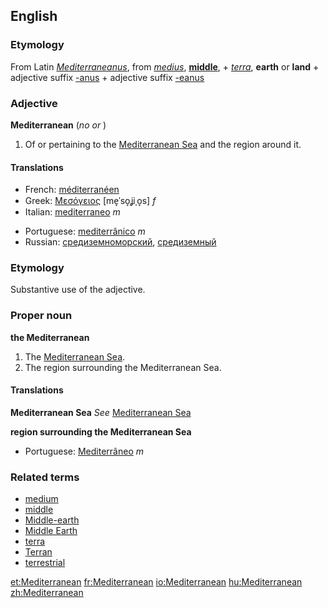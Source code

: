 ==English==

===Etymology===
From Latin ''[[Mediterraneanus]]'', from ''[[medius]]'', '''[[middle]]''', + ''[[terra]]'', '''earth''' or '''land''' + adjective suffix [[-anus]] + adjective suffix [[-eanus]]

===Adjective===
'''Mediterranean''' (''no'' {{compar}} ''or'' {{superl}})

# Of or pertaining to the [[Mediterranean Sea]] and the region around it.

====Translations====
{{top}}
*French: [[méditerranéen]]
*Greek: [[Μεσόγειος]] [me̞ˈso̞ʝiˌo̞s] ''f''
*Italian: [[mediterraneo]] ''m''
{{mid}}
*Portuguese: [[mediterrânico]] ''m''
*Russian: [[средиземноморский]], [[средиземный]]
{{bottom}}

===Etymology===
Substantive use of the adjective.

===Proper noun===
'''the Mediterranean'''

#The [[Mediterranean Sea]].
#The region surrounding the Mediterranean Sea.

====Translations====

'''Mediterranean Sea'''
''See'' [[Mediterranean Sea]]

'''region surrounding the Mediterranean Sea'''
{{top}}
{{mid}}
{{bottom}}

{{top}}
*Portuguese: [[Mediterrâneo]] ''m''
{{mid}}
{{bottom}}

===Related terms===
*[[medium]]
*[[middle]]
*[[Middle-earth]]
*[[Middle Earth]]
*[[terra]]
*[[Terran]]
*[[terrestrial]]

[[et:Mediterranean]]
[[fr:Mediterranean]]
[[io:Mediterranean]]
[[hu:Mediterranean]]
[[zh:Mediterranean]]